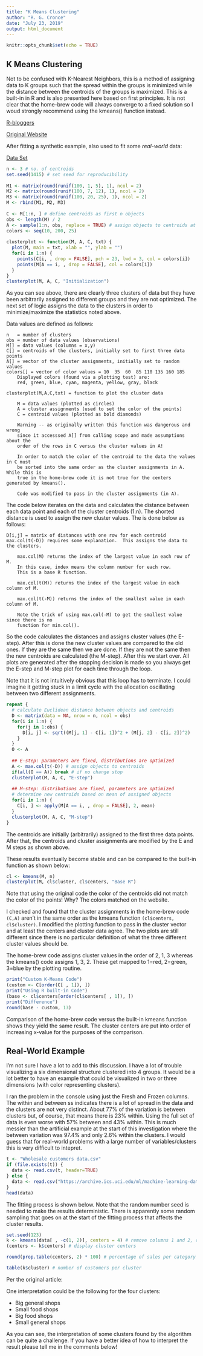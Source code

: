 ```yaml
---
title: "K Means Clustering"
author: "R. G. Cronce"
date: "July 23, 2019"
output: html_document
---
```


```r
knitr::opts_chunk$set(echo = TRUE)
```

## K Means Clustering

Not to be confused with K-Nearest Neighbors, this is a method of assigning data to K groups such that the spread within the groups is minimized while the distance between the centroids of the groups is maximized.  This is a built-in in R and is also presented here based on first principles.  It is not clear that the home-brew code will always converge to a fixed solution so I woud strongly recommend using the kmeans() function instead.


[R-bloggers](https://www.r-bloggers.com/learning-data-science-understanding-and-using-k-means-clustering/)

[Original Website](http://blog.ephorie.de/learning-data-science-understanding-and-using-k-means-clustering)

After fitting a synthetic example, also used to fit some *real-world* data:

[Data Set](https://archive.ics.uci.edu/ml/machine-learning-databases/00292/Wholesale customers data.csv)

```r
n <- 3 # no. of centroids
set.seed(1415) # set seed for reproducibility
 
M1 <- matrix(round(runif(100, 1, 5), 1), ncol = 2)
M2 <- matrix(round(runif(100, 7, 12), 1), ncol = 2)
M3 <- matrix(round(runif(100, 20, 25), 1), ncol = 2)
M <- rbind(M1, M2, M3)
 
C <- M[1:n, ] # define centroids as first n objects
obs <- length(M) / 2
A <- sample(1:n, obs, replace = TRUE) # assign objects to centroids at random
colors <- seq(10, 200, 25) 
 
clusterplot <- function(M, A, C, txt) {
  plot(M, main = txt, xlab = "", ylab = "")
  for(i in 1:n) {
    points(C[i, , drop = FALSE], pch = 23, lwd = 3, col = colors[i])
    points(M[A == i, , drop = FALSE], col = colors[i])    
  }
}
clusterplot(M, A, C, "Initialization")
```

As you can see above, there are clearly three clusters of data but they have been arbitrarily assigned to different groups and they are not optimized.  The next set of logic assigns the data to the clusters in order to minimize/maximize the statistics noted above.

Data values are defined as follows:

    n   = number of clusters
    obs = number of data values (observations)
    M[] = data values (columns = x,y)
    C[] = centroids of the clusters, initially set to first three data points
    A[] = vector of the cluster assignments, initially set to random values
    colors[] = vector of color values = 10  35  60  85 110 135 160 185
        Displayed colors (found via a plotting test) are:
        red, green, blue, cyan, magenta, yellow, gray, black
    
    clusterplot(M,A,C,txt) = function to plot the cluster data
    
        M = data values (plotted as circles)
        A = cluster assignments (used to set the color of the points)
        C = centroid values (plotted as bold diamonds)

        Warning -- as originally written this function was dangerous and wrong
        since it accesssed A[] from calling scope and made assumptions about the
        order of the rows in C versus the cluster values in A!
        
        In order to match the color of the centroid to the data the values in C must
        be sorted into the same order as the cluster assignments in A.  While this is
        true in the home-brew code it is not true for the centers generated by kmeans().
        
        Code was modified to pass in the cluster assignments (in A).
 
 
 The code below iterates on the data and calculates the distance between each data point and
 each of the cluster centroids (1:n).  The shorted distance is used to assign the new cluster
 values.  The is done below as follows:
 
    D[i,j] = matrix of distances with one row for each centroid
    max.col(t(-D)) requires some explanation.  This assigns the data to the clusters.
    
        max.col(M) returns the index of the largest value in each row of M.
        In this case, index means the column number for each row.
        This is a base R function.
        
        max.col(t(M)) returns the index of the largest value in each column of M.
        
        max.col(t(-M)) returns the index of the smallest value in each column of M.
 
        Note the trick of using max.col(-M) to get the smallest value since there is no
        function for min.col().

So the code calculates the distances and assigns cluster values (the E-step).  After this is
done the new cluster values are compared to the old ones.  If they are the same then we are
done.  If they are not the same then the new centroids are calculated (the M-step).  After
this we start over.  All plots are generated after the stopping decision is made so you always
get the E-step and M-step plot for each time through the loop.

Note that it is not intuitively obvious that this loop has to terminate.  I could imagine it
getting stuck in a limit cycle with the allocation oscillating between two different assignments.

```r
repeat {
  # calculate Euclidean distance between objects and centroids
  D <- matrix(data = NA, nrow = n, ncol = obs)
  for(i in 1:n) {
    for(j in 1:obs) {
      D[i, j] <- sqrt((M[j, 1] - C[i, 1])^2 + (M[j, 2] - C[i, 2])^2)
    }
  }
  O <- A
   
  ## E-step: parameters are fixed, distributions are optimized
  A <- max.col(t(-D)) # assign objects to centroids
  if(all(O == A)) break # if no change stop
  clusterplot(M, A, C, "E-step")
   
  ## M-step: distributions are fixed, parameters are optimized
  # determine new centroids based on mean of assigned objects
  for(i in 1:n) {
    C[i, ] <- apply(M[A == i, , drop = FALSE], 2, mean)
  }
  clusterplot(M, A, C, "M-step")
}
```

The centroids are initially (arbitrarily) assigned to the first three data points.  After that, the centroids and cluster assignments are modified by the E and M steps as shown above.

These results eventually become stable and can be compared to the built-in function as shown below:

```r
cl <- kmeans(M, n)
clusterplot(M, cl$cluster, cl$centers, "Base R")
```

Note that using the original code the color of the centroids did not match the color of the points!  Why?  The colors matched on the website.

I checked and found that the cluster assignments in the home-brew code `(C,A)` aren't in the same
order as the kmeans function `(cl$centers, cl$cluster)`.  I modified the plotting function to
pass in the cluster vector and at least the centers and cluster data agree.  The two plots
are still different since there is no particular definition of what the three different
cluster values should be.

The home-brew code assigns cluster values in the order of 2, 1, 3 whereas the kmeans() code
assigns 1, 3, 2.  These get mapped to 1=red, 2=green, 3=blue by the plotting routine.


```r
print("Custom K-Means Code")
(custom <- C[order(C[ , 1]), ])
print("Using R built-in Code")
(base <- cl$centers[order(cl$centers[ , 1]), ])
print("Difference")
round(base - custom, 13)
```

Comparison of the home-brew code versus the built-in kmeans function shows they yield the same result.
The cluster centers are put into order of increasing x-value for the purposes of the comparison.



## Real-World Example

I'm not sure I have a lot to add to this discussion.  I have a lot of trouble visualizing a six dimensional structure clustered into 4 groups.  It would be a lot better to have an example that could be visualized in two or three dimensions (with color representing clusters).

I ran the problem in the console using just the Fresh and Frozen columns.  The within and between ss indicates there is a lot of spread in the data and the clusters are not very distinct.  About 77% of the variation is between clusters but, of course, that means there is 23% within.  Using the full set of data is even worse with 57% between and 43% within.  This is much messier than the artificial example at the start of this investigation where the between variation was 97.4% and only 2.6% within the clusters.  I would guess that for real-world problems with a large number of variables/clusters this is very difficult to intepret.


```r
t <- "Wholesale customers data.csv"
if (file.exists(t)) {
  data <- read.csv(t, header=TRUE)
} else {
  data <- read.csv("https://archive.ics.uci.edu/ml/machine-learning-databases/00292/Wholesale customers data.csv", header = TRUE)
}
head(data)
```

The fitting process is shown below.  Note that the random number seed is needed to make the results deterministic.  There is apparently some random sampling that goes on at the start of the fitting process that affects the cluster results.


```r
set.seed(123)
k <- kmeans(data[ , -c(1, 2)], centers = 4) # remove columns 1 and 2, create 4 clusters
(centers <- k$centers) # display cluster centers
```

```r
round(prop.table(centers, 2) * 100) # percentage of sales per category
```

```r
table(k$cluster) # number of customers per cluster
```

Per the original article:

One interpretation could be the following for the four clusters:

* Big general shops
* Small food shops
* Big food shops
* Small general shops

As you can see, the interpretation of some clusters found by the algorithm can be quite a challenge. If you have a better idea of how to interpret the result please tell me in the comments below!


